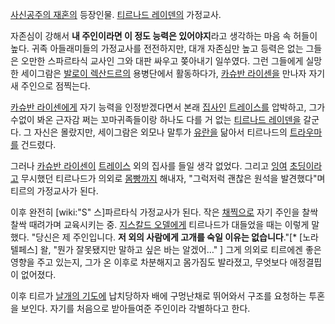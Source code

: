[[사신공주의 재혼]]의 등장인물. [[티르나드 레이덴]]의 가정교사.

자존심이 강해서 '''내 주인이라면 이 정도 능력은 있어야지'''라고 생각하는 마음 속 허들이 높다. 귀족 아들래미들의 가정교사를 전전하지만, 대개 자존심만 높고 등력은 없는 그들은 오만한 스파르타식 교사인 그와 대판 싸우고 쫒아내기 일쑤였다. 그런 그들에게 실망한 세이그람은 [[발로이 렉산드르]]의 용병단에서 활동하다가, [[카슈반 라이센]]을 만나자 자기 새 주인으로 점찍는다.

[[카슈반 라이센]]에게 자기 능력을 인정받겠다면서 본래 [[집사]]인 [[트레이스]]를 압박하고, 그가 수없이 봐온 근자감 쩌는 꼬마귀족들이랑 하나도 다를 거 없는 [[티르나드 레이덴]]을 갈군다. 그 자신은 몰랐지만, 세이그람은 외모나 말투가 [[유란]]을 닮아서 티르나드의 [[트라우마]]를 건드렸다.

그러나 [[카슈반 라이센]]이 [[트레이스]] 외의 집사를 들일 생각 없었다. 그리고 [[잉여]] [[초딩]]이라고 무시했던 티르나드가 의외로 [[몸빵]]까지 해내자, "그럭저럭 괜찮은 원석을 발견했다"며 티르의 가정교사가 된다.

이후 완전히 [wiki:"S" 스]파르타식 가정교사가 된다. 작은 [[채찍]]으로 자기 주인을 찰싹찰싹 때려가며 교육시키는 중. [[지스칼드 오델]]에게 티르나드가 대들었을 때는 이렇게 말했다. "당신은 제 주인입니다. '''저 외의 사람에게 고개를 숙일 이유는 없습니다'''."[* [노라 텔페스] 왈, "뭔가 잘못됐지만 말하고 싶은 바는 알겠어…" ] 그게 의외로 티르에겐 좋은 영향을 주고 있는지, 그가 온 이후로 차분해지고 몸가짐도 발라졌고, 무엇보다 애정결핍이 없어졌다.

이후 티르가 [[날개의 기도]]에 납치당하자 배에 구멍난채로 뛰어와서 구조를 요청하는 투혼을 보인다. 자기를 처음으로 받아들여준 주인이라 각별하다고 한다.
